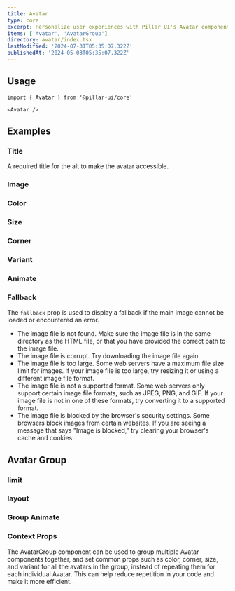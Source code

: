 ```yaml
---
title: Avatar
type: core
excerpt: Personalize user experiences with Pillar UI's Avatar component. Easily create customizable avatars for your React applications, featuring initials, images, status indicators, and more.
items: ['Avatar', 'AvatarGroup']
directory: avatar/index.tsx
lastModified: '2024-07-31T05:35:07.322Z'
publishedAt: '2024-05-03T05:35:07.322Z'
---
```


## Usage

```tsx
import { Avatar } from '@pillar-ui/core'
```

```tsx
<Avatar />
```

## Examples

### Title

A required title for the alt to make the avatar accessible.

<Playground name="avatarTitle" root="avatar" />

### Image

<Playground name="avatarImage" root="avatar" />

### Color

<Prop defaultValue="p" type="'i' | 'd' | 'su' | 'se' | 'w' | 'p' | 'b' | 'o'" />

<Playground name="avatarColor" root="avatar" />

### Size

<Prop defaultValue="5" type="'1' | '2' | '3' | '4' | '5' | '6' | '7' | '8' | '9'" />

<Playground name="avatarSize" root="avatar" />

### Corner

<Prop
  defaultValue="full"
  type="'0' | '1' | '2' | '3' | '4' | '5' | 'full' | 'h1' | 'h2' | 'h3' | 'h4' | 'h5' | 'h6' | 'b1' | 'b2' | 'b3' | 'b4' | 'b5'"
/>

<Playground name="avatarCorner" root="avatar" />

### Variant

<Prop defaultValue="soft" type="'solid'  |  'outline'  |  'soft'  |  'dashed'" />

<Playground name="avatarVariant" root="avatar" />

### Animate

<Prop type="'zoom' | 'jump-y' | 'jump-x'" />

<Playground name="avatarAnimate" root="avatar" />

### Fallback

The `fallback` prop is used to display a fallback if the main image cannot be loaded or encountered an error.

- The image file is not found. Make sure the image file is in the same directory as the HTML file, or that you have provided the correct path to the image file.
- The image file is corrupt. Try downloading the image file again.
- The image file is too large. Some web servers have a maximum file size limit for images. If your image file is too large, try resizing it or using a different image file format.
- The image file is not a supported format. Some web servers only support certain image file formats, such as JPEG, PNG, and GIF. If your image file is not in one of these formats, try converting it to a supported format.
- The image file is blocked by the browser's security settings. Some browsers block images from certain websites. If you are seeing a message that says "Image is blocked," try clearing your browser's cache and cookies.

<Playground name="avatarFallback" root="avatar" />

## Avatar Group

### limit

<Playground direction="column" name="avatarGroupLimit" root="avatar" />

### layout

<Prop defaultValue="stack" type="'stack' | 'grid'" />

<Playground direction="column" name="avatarGroupStack" root="avatar" />

### Group Animate

<Prop defaultValue="zoom" type="'zoom' | 'jump-y' | 'jump-x'" />

<Playground name="avatarGroupAnimation" root="avatar" />

### Context Props

The AvatarGroup component can be used to group multiple Avatar components together, and set common props such as color, corner, size, and variant for all the avatars in the group, instead of repeating them for each individual Avatar. This can help reduce repetition in your code and make it more efficient.

<Playground direction="column" name="avatarGroupContext" root="avatar" />
